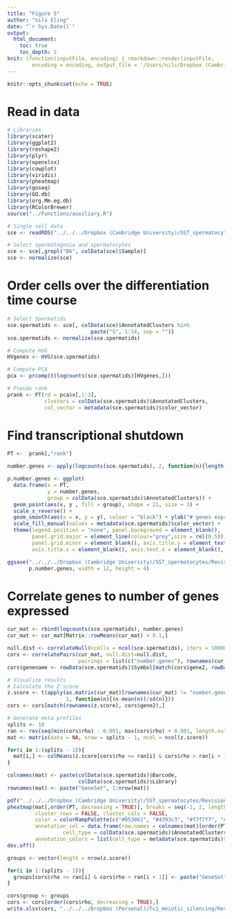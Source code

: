 ```yaml
---
title: "Figure 5"
author: "nils Eling"
date: "`r Sys.Date()`"
output: 
  html_document:
    toc: true
    toc_depth: 2
knit: (function(inputFile, encoding) { rmarkdown::render(inputFile, 
        encoding = encoding, output_file = '/Users/nils/Dropbox (Cambridge University)/SST_spermatocytes/Analysis/Figures/Fig_5/Fig_5.html') })
---
```


```r
knitr::opts_chunk$set(echo = TRUE)
```

# Read in data

```r
# Libraries
library(scater)
library(ggplot2)
library(reshape2)
library(plyr)
library(openxlsx)
library(cowplot)
library(viridis)
library(pheatmap)
library(goseq)
library(GO.db)
library(org.Mm.eg.db)
library(RColorBrewer)
source("../Functions/auxiliary.R")

# Single cell data
sce <- readRDS("../../../Dropbox (Cambridge University)/SST_spermatocytes/Analysis/data/10X_data/SCE_all.rds")

# Select spermatogonia and spermatocytes
sce <- sce[,grepl("B6", colData(sce)$Sample)]
sce <- normalize(sce)
```

# Order cells over the differentiation time course

```r
# Select Spermatids
sce.spermatids <- sce[, colData(sce)$AnnotatedClusters %in% 
                           paste("S", 1:14, sep = "")]
sce.spermatids <- normalize(sce.spermatids)

# Compute HVG
HVgenes <- HVG(sce.spermatids)

# Compute PCA
pca <- prcomp(t(logcounts(sce.spermatids)[HVgenes,]))

# Pseudo rank
prank <- PT(rd = pca$x[,1:3], 
            clusters = colData(sce.spermatids)$AnnotatedClusters,
            col_vector = metadata(sce.spermatids)$color_vector)
```

# Find transcriptional shutdown

```r
PT <-  prank[,"rank"]

number.genes <- apply(logcounts(sce.spermatids), 2, function(n){length(which(n>0))})

p.number.genes <- ggplot(
  data.frame(x = PT,
             y = number.genes,
             group = colData(sce.spermatids)$AnnotatedClusters)) + 
  geom_point(aes(x, y , fill = group), shape = 21, size = 3) +
  scale_x_reverse() + 
  geom_smooth(aes(x = x, y = y), colour = "black") + ylab("# genes expressed") +
  scale_fill_manual(values = metadata(sce.spermatids)$color_vector) + 
  theme(legend.position = "none", panel.background = element_blank(), 
        panel.grid.major = element_line(colour="grey",size = rel(0.5)), 
        panel.grid.minor = element_blank(), axis.title.y = element_text(size = 15), 
        axis.title.x = element_blank(), axis.text.x = element_blank(), axis.ticks.x = element_blank())

ggsave("../../../Dropbox (Cambridge University)/SST_spermatocytes/Revisions/Results/New_figures/Fig_6/NoGenes.pdf", 
       p.number.genes, width = 12, height = 4)
```

# Correlate genes to number of genes expressed

```r
cur_mat <- rbind(logcounts(sce.spermatids), number.genes)
cur_mat <- cur_mat[Matrix::rowMeans(cur_mat) > 0.1,]

null.dist <- correlateNull(ncells = ncol(sce.spermatids), iters = 100000)
cors <- correlatePairs(cur_mat, null.dist=null.dist, 
                       pairings = list(c("number.genes"), rownames(cur_mat)))
cors$genename <- rowData(sce.spermatids)$Symbol[match(cors$gene2, rowData(sce.spermatids)$ID)]

# Visualize results
# Calculate the Z score
z.score <- t(apply(as.matrix(cur_mat)[rownames(cur_mat) != "number.genes",],
                   1, function(n){(n-mean(n))/sd(n)}))
cors <- cors[match(rownames(z.score), cors$gene2),]

# Generate meta profiles 
splits <- 10
ran <- rev(seq(min(cors$rho) - 0.001, max(cors$rho) + 0.001, length.out = splits))
mat <- matrix(data = NA, nrow = splits - 1, ncol = ncol(z.score))

for(i in 1:(splits - 1)){
  mat[i,] <- colMeans(z.score[cors$rho <= ran[i] & cors$rho > ran[i + 1],])
}

colnames(mat) <- paste(colData(sce.spermatids)$Barcode,
                       colData(sce.spermatids)$Library)
rownames(mat) <- paste("GeneSet", 1:nrow(mat))

pdf("../../../Dropbox (Cambridge University)/SST_spermatocytes/Revisions/Results/New_figures/Fig_6/TranscriptionalShotdown.pdf", onefile = FALSE)
pheatmap(mat[,order(PT, decreasing = TRUE)], breaks = seq(-2, 2, length.out = 100),
         cluster_rows = FALSE, cluster_cols = FALSE, 
         color = colorRampPalette(c("#053061", "#4393c3", "#f7f7f7", "#d6604d", "#67001f"))(100),
         annotation_col = data.frame(row.names = colnames(mat)[order(PT, decreasing = TRUE)],
                  cell_type = colData(sce.spermatids)$AnnotatedClusters[order(PT, decreasing = TRUE)]),
         annotation_colors = list(cell_type = metadata(sce.spermatids)$color_vector), show_colnames = FALSE)
dev.off()

groups <- vector(length = nrow(z.score))

for(i in 1:(splits - 1)){
  groups[cors$rho <= ran[i] & cors$rho > ran[i + 1]] <- paste("GeneSet", i)
}

cors$group <- groups
cors <- cors[order(cors$rho, decreasing = TRUE),]
write.xlsx(cors, "../../../Dropbox (Personal)/Tc1_meiotic_silencing/Revisions/Figures/Supplemental Tables/Table_S7.xlsx")
```